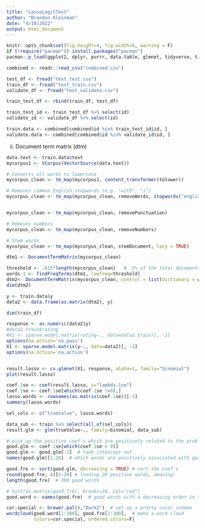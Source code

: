 ---
title: "LassoLogitText"
author: "Brandon Kleinman"
date: "4/19/2022"
output: html_document
---


```{r setup, include=FALSE}
knitr::opts_chunk$set(fig.height=4, fig.width=6, warning = F)
if (!require("pacman")) install.packages("pacman")
pacman::p_load(ggplot2, dplyr, purrr, data.table, glmnet, tidyverse, tidytext, tm, RColorBrewer, wordcloud)
```

```{r}
combined <- readr::read_csv("combined.csv")
```

```{r}
test_df <- fread("text_test.csv")
train_df <- fread("text_train.csv")
validate_df <- fread("text_validate.csv")
```

```{r}
train_test_df <- rbind(train_df, test_df)
```

```{r}
train_test_id <- train_test_df %>% select(id)
validate_id <- validate_df %>% select(id)
```

```{r}
train.data <- combined[combined$id %in% train_test_id$id, ]
validate.data <- combined[combined$id %in% validate_id$id, ]
```

ii. Document term matrix (dtm)
 


```{r}
data.text <- train.data$text
mycorpus1 <- VCorpus(VectorSource(data.text))
```

```{r}
# Converts all words to lowercase
mycorpus_clean <- tm_map(mycorpus1, content_transformer(tolower))

# Removes common English stopwords (e.g. "with", "i")
mycorpus_clean <- tm_map(mycorpus_clean, removeWords, stopwords("english"))


mycorpus_clean <- tm_map(mycorpus_clean, removePunctuation)

# Removes numbers
mycorpus_clean <- tm_map(mycorpus_clean, removeNumbers)

# Stem words
mycorpus_clean <- tm_map(mycorpus_clean, stemDocument, lazy = TRUE) 
```

```{r}
dtm1 <- DocumentTermMatrix(mycorpus_clean)
```

```{r}
threshold <- .015*length(mycorpus_clean)   # .5% of the total documents = .005 of the total documents
words.1 <- findFreqTerms(dtm1, lowfreq=threshold) 
dtm2<- DocumentTermMatrix(mycorpus_clean, control = list(dictionary = words.1))
dim(dtm2)
```


```{r}
y <- train.data$y
data2 <- data.frame(as.matrix(dtm2), y)
```

```{r}
dim(train_df)
```


```{r}
response <- as.numeric(data2$y)
#data2.train$rating
#X1 <- sparse.model.matrix(rating~., data=data2.train)[, -1]
options(na.action='na.pass')
X1 <- sparse.model.matrix(y~., data=data2)[, -1]
options(na.action='na.action')


result.lasso <- cv.glmnet(X1, response, alpha=1, family="binomial")
plot(result.lasso)
```

```{r}
coef.1se <- coef(result.lasso, s="lambda.1se")  
coef.1se <- coef.1se[which(coef.1se !=0),] 
lasso.words <- rownames(as.matrix(coef.1se))[-1]
summary(lasso.words)
```

```{r}
sel_cols <- c("trueValue", lasso.words)

data_sub <- train %>% select(all_of(sel_cols))
result.glm <- glm(trueValue~., family=binomial, data_sub)
```


```{r}
# pick up the positive coef's which are positively related to the prob of being a good review
good.glm <- coef.1se[which(coef.1se > 0)]
good.glm <- good.glm[-1]  # took intercept out
names(good.glm)[1:20]  # which words are positively associated with good ratings

good.fre <- sort(good.glm, decreasing = TRUE) # sort the coef's
round(good.fre, 4)[1:20] # leading 20 positive words, amazing!
length(good.fre)  # 390 good words

# hist(as.matrix(good.fre), breaks=30, col="red") 
good.word <- names(good.fre)  # good words with a decreasing order in the coeff's
```


```{r}
cor.special <- brewer.pal(8,"Dark2")  # set up a pretty color scheme
wordcloud(good.word[1:300], good.fre[1:300],  # make a word cloud
          colors=cor.special, ordered.colors=F)

```

